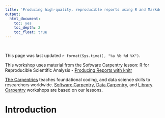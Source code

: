 ```yaml
---
title: 'Producing high-quality, reproducible reports using R and Markdown'
output: 
  html_document: 
    toc: yes
    toc_depth: 2
    toc_float: true
---
```


<br>

This page was last updated `r format(Sys.time(), "%a %b %d %X")`.

This workshop uses material from the Software Carpentry lesson: R for Reproducible Scientific Analysis - [Producing Reports with knitr](http://swcarpentry.github.io/r-novice-gapminder/15-knitr-markdown/index.html)

[The Carpentries](https://carpentries.org/) teaches foundational coding, and data science skills to researchers worldwide. [Software Carpentry](https://software-carpentry.org/), [Data Carpentry](https://datacarpentry.org/), and [Library Carpentry](https://librarycarpentry.org/) workshops are based on our lessons. 


# Introduction